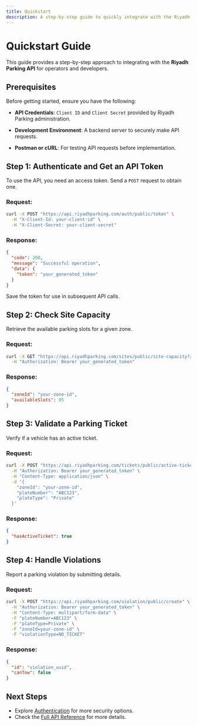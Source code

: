 ```yaml
---
title: Quickstart
description: A step-by-step guide to quickly integrate with the Riyadh Parking API.
---
```


# Quickstart Guide 

This guide provides a step-by-step approach to integrating with the **Riyadh Parking API** for operators and developers.

## Prerequisites

Before getting started, ensure you have the following:

* **API Credentials**: `Client ID` and `Client Secret` provided by Riyadh Parking administration. 

* **Development Environment**: A backend server to securely make API requests.

* **Postman or cURL**: For testing API requests before implementation.

## Step 1: Authenticate and Get an API Token

To use the API, you need an access token. Send a `POST` request to obtain one.

### **Request:**

```bash
curl -X POST "https://api.riyadhparking.com/auth/public/token" \
  -H "X-Client-Id: your-client-id" \
  -H "X-Client-Secret: your-client-secret"
```

### **Response:**

```json
{
  "code": 200,
  "message": "Successful operation",
  "data": {
    "token": "your_generated_token"
  }
}
```

Save the token for use in subsequent API calls.

## Step 2: Check Site Capacity

Retrieve the available parking slots for a given zone.

### **Request:**

```bash
curl -X GET "https://api.riyadhparking.com/sites/public/site-capacity?zoneId=your-zone-id" \
  -H "Authorization: Bearer your_generated_token"
```

### **Response:**

```json
{
  "zoneId": "your-zone-id",
  "availableSlots": 95
}
```

## Step 3: Validate a Parking Ticket

Verify if a vehicle has an active ticket.

### **Request:**

```bash
curl -X POST "https://api.riyadhparking.com/tickets/public/active-ticket" \
  -H "Authorization: Bearer your_generated_token" \
  -H "Content-Type: application/json" \
  -d '{
    "zoneId": "your-zone-id",
    "plateNumber": "ABC123",
    "plateType": "Private"
  }'
```

### **Response:**

```json
{
  "hasActiveTicket": true
}
```

## Step 4: Handle Violations

Report a parking violation by submitting details.

### **Request:**

```bash
curl -X POST "https://api.riyadhparking.com/violation/public/create" \
  -H "Authorization: Bearer your_generated_token" \
  -H "Content-Type: multipart/form-data" \
  -F "plateNumber=ABC123" \
  -F "plateType=Private" \
  -F "zoneId=your-zone-id" \
  -F "violationType=NO_TICKET"
```

### **Response:**

```json
{
  "id": "violation_uuid",
  "canTow": false
}
```

## Next Steps

* Explore [Authentication](./authentication) for more security options.
* Check the [Full API Reference](./api-reference/introduction) for more details.
